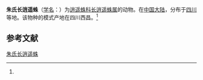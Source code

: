 {{Speciesbox
| name = 朱氏长逍遥蛛
| status = 
| status_system = 
| image = 
| genus = Tibellus
| species = zhui
| authority = (Tang et Song, 1989)<ref name='id14508'>{{cite web| url =http://www.bioinfo.cn/db05/BjdwSpecies.php?action=view&id=14508| title =朱氏长逍遥蛛| work =《中国动物物种编目数据库》| publisher =中国科学院微生物研究所| author =中国科学院动物研究所| accessdate =2009-04-28| deadurl =yes| archiveurl =https://web.archive.org/web/20160305015603/http://www.bioinfo.cn/db05/BjdwSpecies.php?action=view&id=14508| archivedate =2016-03-05}}</ref>
}}

'''朱氏长逍遥蛛'''（[[学名|学名]]：{{lang|la|''Tibellus zhui''}}）为[[逍遥蛛科|逍遥蛛科]][[长逍遥蛛属|长逍遥蛛属]]的动物。在[[中国大陆|中国大陆]]，分布于[[四川|四川]]等地。该物种的模式产地在四川西昌。<ref name='id14508'/>

== 参考文献 ==
{{reflist}}

{{Wikispecies|Tibellus zhui}}
{{Taxonbar|from=Q2176378}}

[[Category:长逍遥蛛属|朱氏长逍遥蛛]]


{{蜘蛛小作品}}